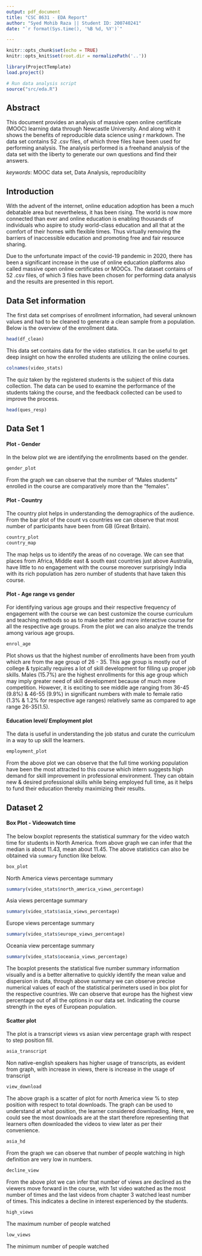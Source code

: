```yaml
---
output: pdf_document
title: "CSC 8631 - EDA Report"
author: "Syed Mohib Raza || Student ID: 200740241"
date: "`r format(Sys.time(), '%B %d, %Y')`"

---
```


```r
knitr::opts_chunk$set(echo = TRUE)
knitr::opts_knit$set(root.dir = normalizePath('..'))
```
```r
library(ProjectTemplate)
load.project()

# Run data analysis script
source("src/eda.R")
```
## Abstract

This document provides an analysis of massive open online certificate (MOOC) learning data through Newcastle University. And along with it shows the benefits of reproducible data science using r markdown. The data set contains 52 .csv files, of which three files have been used for performing analysis. The analysis performed is a freehand analysis of the data set with the liberty to generate our own questions and find their answers.

*keywords*: MOOC data set, Data Analysis, reproduciblity

## Introduction

With the advent of the internet, online education adoption has been a much debatable area but nevertheless, it has been rising. The world is now more connected than ever and online education is enabling thousands of individuals who aspire to study world-class education and all that at the comfort of their homes with flexible times. Thus virtually removing the barriers of inaccessible education and promoting free and fair resource sharing.

Due to the unfortunate impact of the covid-19 pandemic in 2020, there has been a significant increase in the use of online education platforms also called massive open online certificates or MOOCs. The dataset contains of 52 .csv files, of which 3 files have been chosen for performing data analysis and the results are presented in this report.

## Data Set information 

The first data set comprises of enrollment information, had several unknown values and had to be cleaned to generate a clean sample from a population.
Below is the overview of the enrollment data.

```r
head(df_clean)
```

This data set contains data for the video statistics. It can be useful to get deep insight on how the enrolled students are utilizing the online courses.

```r
colnames(video_stats)
```
The quiz taken by the registered students is the subject of this data collection. The data can be used to examine the performance of the students taking the course, and the feedback collected can be used to improve the process.

```r
head(ques_resp)
```

## Data Set 1


#### Plot - Gender

In the below plot we are identifying the enrollments based on the gender.

```r
gender_plot
```
From the graph we can observe that the number of "Males students" enrolled in the course are comparatively more than the "females".

#### Plot - Country

The country plot helps in understanding the demographics of the audience. 
From the bar plot of the count vs countries we can observe that most number of participants have been from GB (Great Britain).

```r
country_plot
country_map
```
The map helps us to identify the areas of no coverage. We can see that places from Africa, Middle east & south east countries just above Australia, have little to no engagement with the course moreover surprisingly India with its rich population has zero number of students that have taken this course.

#### Plot - Age range vs gender

For identifying various age groups and their respective frequency of engagement with the course we can best customize the course curriculum and teaching methods so as to make better and more interactive course for all the respective age groups.
From the plot we can also analyze the trends among various age groups.

```r
enrol_age
```
Plot shows us that the highest number of enrollments have been from youth which are from the age group of 26 - 35. This age group is mostly out of college &  typically requires a lot of skill development for filling up proper job skills. Males (15.7%) are the highest enrollments for this age group which may imply greater need of skill development because of much more competition.
However, it is exciting to see middle age ranging from 36-45 (9.8%) & 46-55 (9.9%) in significant numbers with male to female ratio (1.3% & 1.2% for respective age ranges) relatively same as compared to age range 26-35(1.5).


#### Education level/ Employment plot 
The data is useful in understanding the job status and curate the curriculum in a way to up skill the learners. 

```r
employment_plot
```
From the above plot we can observe that the full time working population have been the most attracted to this course which intern suggests high demand for skill improvement in professional environment.
They can obtain new & desired professional skills while being employed full time, as it helps to fund their education thereby maximizing their results.




## Dataset 2


#### Box Plot - Videowatch time

The below boxplot represents the statistical summary for the video watch time for students in North America. 
from above graph we can infer that the median is about 11.43, mean about 11.45. The above statistics can also be obtained via `summary` function like below. 

```r
box_plot
```

North America views percentage summary
```r
summary(video_stats$north_america_views_percentage)
```
Asia views percentage summary
```r
summary(video_stats$asia_views_percentage)
```
Europe views percentage summary
```r
summary(video_stats$europe_views_percentage)
```
Oceania view percentage summary
```r
summary(video_stats$oceania_views_percentage)
```
The boxplot presents the statistical five number summary information visually and is a better alternative to quickly identify the mean value and dispersion in data, through above summary we can observe precise numerical values of each of the statistical perimeters used in box plot for the respective countries.
We can observe that europe has the highest view percentage out of all the options in our data set. Indicating the course strength in the eyes of European population.

#### Scatter plot

The plot is a transcript views vs asian view percentage graph with respect to step position fill.

```r
asia_transcript
```
Non native-english speakers has higher usage of transcripts, as evident from graph, with increase in views, there is increase in the usage of transcript 

```r
view_download
```
The above graph is a scatter of plot for north America view % to step position with respect to total downloads. The graph can be used to understand at what position, the learner considered downloading. 
Here, we could see the most downloads are at the start therefore representing that learners often downloaded the videos to view later as per their convenience. 


```r
asia_hd
```
From the graph we can observe that number of people watching in high definition are very low in numbers.

```r
decline_view
```
From the above plot we can infer that number of views are declined as the viewers move forward in the course, with 1st video watched as the most number of times and the last videos from chapter 3 watched least number of times. This indicates a decline in interest experienced by the students.


```r
high_views 
```
The maximum number of people watched 


```r
low_views
```
The minimum number of people watched 
